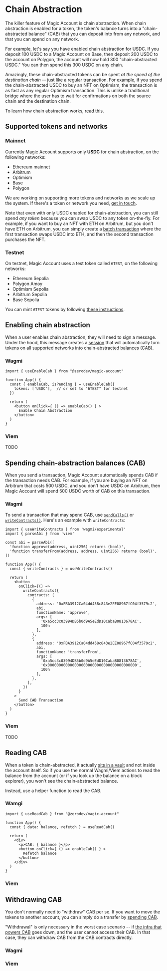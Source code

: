 # Chain Abstraction

The killer feature of Magic Account is chain abstraction.  When chain abstraction is enabled for a token, the token's balance turns into a "chain-abstracted balance" (CAB) that you can deposit into from any network, and that you can spend on any network.

For example, let's say you have enabled chain abstraction for USDC.  If you deposit 100 USDC to a Magic Account on Base, then deposit 200 USDC to the account on Polygon, the account will now hold 300 "chain-abstracted USDC."  You can then spend this 300 USDC on any chain.

Amazingly, these chain-abstracted tokens can be spent *at the speed of the destination chain* -- just like a regular transaction.  For example, if you spend the chain-abstracted USDC to buy an NFT on Optimism, the transaction is as fast as any regular Optimism transaction.  This is unlike a traditional bridge where the user has to wait for confirmations on both the source chain and the destination chain.

To learn how chain abstraction works, [read this](/sdk/faqs/why-chain-abstraction).

## Supported tokens and networks

### Mainnet

Currently Magic Account supports only **USDC** for chain abstraction, on the following networks:

- Ethereum mainnet
- Arbitrum
- Optimism
- Base
- Polygon

We are working on supporting more tokens and networks as we scale up the system.  If there's a token or network you need, [get in touch](https://t.me/derek_chiang).

Note that even with only USDC enabled for chain-abstraction, you can still spend *any token* because you can swap USDC to any token on-the-fly.  For example, if you want to buy an NFT with ETH on Arbitrum, but you don't have ETH on Arbitrum, you can simply create a [batch transaction](/magic-account/usage/batching-transactions) where the first transaction swaps USDC into ETH, and then the second transaction purchases the NFT.

### Testnet

On testnet, Magic Account uses a test token called `6TEST`, on the following networks:

- Ethereum Sepolia
- Polygon Amoy
- Optimism Sepolia
- Arbitrum Sepolia
- Base Sepolia

You can mint `6TEST` tokens by following [these instructions](https://docs.stackup.sh/docs/erc20-paymaster-example#%E2%91%A4-get-6test-tokens).

## Enabling chain abstraction

When a user enables chain abstraction, they will need to sign a message.  Under the hood, this message creates a [session](/magic-account/usage/automating-transactions) that will automatically turn tokens on all supported networks into chain-abstracted balances (CAB).

### Wagmi

```tsx
import { useEnableCab } from "@zerodev/magic-account"

function App() {
  const { enableCab, isPending } = useEnableCab({
    tokens: ['USDC'],  // or set to "6TEST" for testnet
  })

  return (
    <button onClick={ () => enableCab() } >
      Enable Chain Abstraction
    </button>
  )
}
```

### Viem

TODO

## Spending chain-abstraction balances (CAB)

When you send a transaction, Magic Account automatically spends CAB if the transaction needs CAB.  For example, if you are buying an NFT on Arbitrum that costs 500 USDC, and you don't have USDC on Arbitrum, then Magic Account will spend 500 USDC worth of CAB on this transaction.

### Wagmi

To send a transaction that may spend CAB, use [`sendCalls()`](https://wagmi.sh/react/api/hooks/useSendCalls) or [`writeContracts()`](https://wagmi.sh/react/api/hooks/useWriteContracts).  Here's an example with `writeContracts`:

```tsx
import { useWriteContracts } from 'wagmi/experimental'
import { parseAbi } from 'viem'

const abi = parseAbi([
  'function approve(address, uint256) returns (bool)',
  'function transferFrom(address, address, uint256) returns (bool)',
])

function App() {
  const { writeContracts } = useWriteContracts()

  return (
    <button
      onClick={() =>
        writeContracts({
          contracts: [
            {
              address: '0xFBA3912Ca04dd458c843e2EE08967fC04f3579c2',
              abi,
              functionName: 'approve',
              args: [
                '0xa5cc3c03994DB5b0d9A5eEdD10CabaB0813678AC', 
                100n
              ],
            },
            {
              address: '0xFBA3912Ca04dd458c843e2EE08967fC04f3579c2',
              abi,
              functionName: 'transferFrom',
              args: [
                '0xa5cc3c03994DB5b0d9A5eEdD10CabaB0813678AC',
                '0x0000000000000000000000000000000000000000',
                100n
              ],
            },
          ],
        })
      }
    >
      Send CAB Transaction
    </button>
  )
}
```

### Viem

TODO

## Reading CAB

When a token is chain-abstracted, it actually [sits in a vault](/sdk/faqs/why-chain-abstraction) and not inside the account itself.  So if you use the normal Wagmi/Viem actions to read the balance from the account (or if you look up the balance on a block explorer), you won't see the chain-abstracted balance.

Instead, use a helper function to read the CAB.

### Wamgi

```tsx
import { useReadCab } from "@zerodev/magic-account"

function App() {
  const { data: balance, refetch } = useReadCab()

  return (
    <div>
      <p>CAB: { balance }</p>
      <button onClick={ () => enableCab() } >
        Refetch balance
      </button>
    </div>
  )
}
```

### Viem

## Withdrawing CAB

You don't normally need to "withdraw" CAB per se.  If you want to move the tokens to another account, you can simply do a transfer by [spending CAB](/magic-account/usage/chain-abstraction#spending-chain-abstraction-balances-cab).

"Withdrawal" is only necessary in the worst case scenario -- if [the infra that powers CAB](/sdk/faqs/why-chain-abstraction) goes down, and the user cannot access their CAB.  In that case, they can withdraw CAB from the CAB contracts directly.

### Wagmi

### Viem